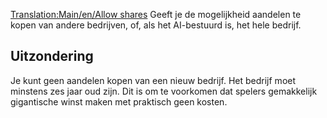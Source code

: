 [[Translation:Main/en/Allow shares]]
Geeft je de mogelijkheid aandelen te kopen van andere bedrijven, of, als het AI-bestuurd is, het hele bedrijf.

==Uitzondering==
Je kunt geen aandelen kopen van een nieuw bedrijf. Het bedrijf moet minstens zes jaar oud zijn. Dit is om te voorkomen dat spelers gemakkelijk gigantische winst maken met praktisch geen kosten.